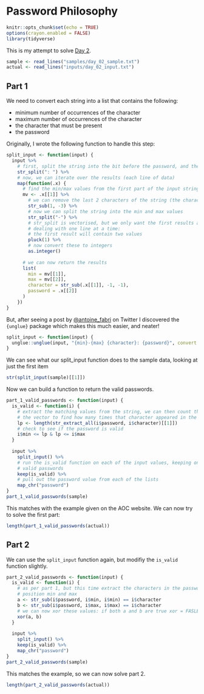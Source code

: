 # Password Philosophy

```r
knitr::opts_chunk$set(echo = TRUE)
options(crayon.enabled = FALSE)
library(tidyverse)
```

This is my attempt to solve [Day 2](https://adventofcode.com/2020/day/2).

```r
sample <- read_lines("samples/day_02_sample.txt")
actual <- read_lines("inputs/day_02_input.txt")
```

## Part 1

We need to convert each string into a list that contains the following:

-   minimum number of occurrences of the character
-   maximum number of occurrences of the character
-   the character that must be present
-   the password

Originally, I wrote the following function to handle this step:

```r
split_input <- function(input) {
  input %>%
    # first, split the string into the bit before the password, and the password
    str_split(": ") %>%
    # now, we can iterate over the results (each line of data)
    map(function(.x) {
      # find the min/max values from the first part of the input string .x
      mv <- .x[[1]] %>%
        # we can remove the last 2 characters of the string (the character)
        str_sub(1, -3) %>%
        # now we can split the string into the min and max values
        str_split("-") %>%
        # str_split is vectorised, but we only want the first results as we are 
        # dealing with one line at a time:
        # the first result will contain two values
        pluck(1) %>%
        # now convert these to integers
        as.integer()
      
      # we can now return the results
      list(
        min = mv[[1]],
        max = mv[[2]],
        character = str_sub(.x[[1]], -1, -1),
        password = .x[[2]]
      )
    })
}
```

But, after seeing a post by [\@antoine_fabri](https://twitter.com/antoine_fabri/status/1334197196795879426) on Twitter I discovered the `{unglue}` package which makes this much easier, and neater!

```r
split_input <- function(input) {
  unglue::unglue(input, "{min}-{max} {character}: {password}", convert = TRUE)
}
```

We can see what our split_input function does to the sample data, looking at just the first item

```r
str(split_input(sample)[[1]])
```

Now we can build a function to return the valid passwords.

```r
part_1_valid_passwords <- function(input) {
  is_valid <- function(i) {
    # extract the matching values from the string, we can then count the size of
    # the vector to find how many times that character appeared in the string
    lp <- length(str_extract_all(i$password, i$character)[[1]])
    # check to see if the password is valid
    i$min <= lp & lp <= i$max
  }
  
  input %>%
    split_input() %>%
    # run the is_valid function on each of the input values, keeping only the
    # valid passwords
    keep(is_valid) %>%
    # pull out the password value from each of the lists
    map_chr("password")
}
part_1_valid_passwords(sample)
```

This matches with the example given on the AOC website. We can now try to solve the first part:

```r
length(part_1_valid_passwords(actual))
```

## Part 2

We can use the `split_input` function again, but modifiy the `is_valid` function slightly.

```r
part_2_valid_passwords <- function(input) {
  is_valid <- function(i) {
    # as per part 1, but this time extract the characters in the password at
    # position min and max
    a <- str_sub(i$password, i$min, i$min) == i$character
    b <- str_sub(i$password, i$max, i$max) == i$character
    # we can now xor these values: if both a and b are true xor = FASLE
    xor(a, b)
  }
  
  input %>%
    split_input() %>%
    keep(is_valid) %>%
    map_chr("password")
}
part_2_valid_passwords(sample)
```

This matches the example, so we can now solve part 2.

```r
length(part_2_valid_passwords(actual))
```
